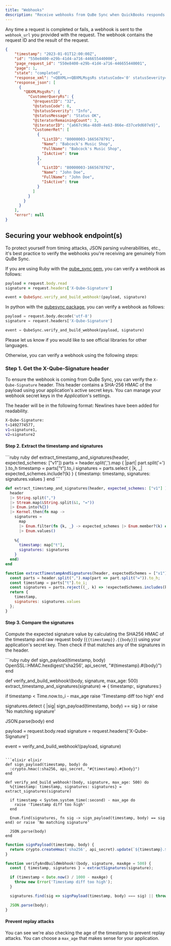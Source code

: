 ```yaml
---
title: "Webhooks"
description: "Receive webhooks from QuBe Sync when QuickBooks responds to your requests."
---
```



Any time a request is completed or fails, a webhook is sent to the `webhook_url` you provided with the request. The webhook contains the request ID and the result of the request.

```json
{
    "timestamp": "2023-01-01T12:00:00Z",
    "id": "550e8400-e29b-41d4-a716-446655440000",
    "page_request_id": "550e8400-e29b-41d4-a716-446655440001",
    "page": 1,
    "state": "completed",
    "response_xml": "<QBXML><QBXMLMsgsRs statusCode='0' statusSeverity='Info' statusMessage='Status OK'><CustomerQueryRs requestID='1' statusCode='0' statusSeverity='Info' statusMessage='Status OK'><CustomerRet><ListID>80000001-1234567890</ListID><Name>Sample Customer</Name></CustomerRet></CustomerQueryRs></QBXMLMsgsRs></QBXML>",
    "response_json": [
      {
        "QBXMLMsgsRs": {
          "CustomerQueryRs": {
            "@requestID": "32",
            "@statusCode": 0,
            "@statusSeverity": "Info",
            "@statusMessage": "Status OK",
            "@iteratorRemainingCount": 3,
            "@iteratorID": "{a667c96a-48d0-4e63-866e-d37ce9d607e9}",
            "CustomerRet": [
              {
                "ListID": "80000003-1665678791",
                "Name": "Babcock's Music Shop",
                "FullName": "Babcock's Music Shop",
                "IsActive": true
              },
              {
                "ListID": "80000003-1665678792",
                "Name": "John Doe",
                "FullName": "John Doe",
                "IsActive": true
              }
            ]
          }
        }
      }
    ],
    "error": null
}
```

## Securing your webhook endpoint(s)

To protect yourself from timing attacks, JSON parsing vulnerabilities, etc., it's best practice to verify the webhooks you're receiving are genuinely from QuBe Sync.

If you are using Ruby with the [qube_sync gem](https://github.com/qubeintegrations/qube_sync_rb/), you can verify a webhook as follows:

```ruby
payload = request.body.read
signature = request.headers['X-Qube-Signature']

event = QubeSync.verify_and_build_webhook!(payload, signature)
```

In python with the [qubesync package](https://github.com/qubeintegrations/qube_sync_py/), you can verify a webhook as follows:

```python
payload = request.body.decode('utf-8')
signature = request.headers['X-Qube-Signature']

event = QubeSync.verify_and_build_webhook(payload, signature)
```

Please let us know if you would like to see official libraries for other languages.

Otherwise, you can verify a webhook using the following steps:

### Step 1. Get the X-Qube-Signature header

To ensure the webhook is coming from QuBe Sync, you can verify the `X-Qube-Signature` header. This header contains a SHA-256 HMAC of the payload using your application's active secret keys. You can manage your webhook secret keys in the _Application_'s settings.

The header will be in the following format:
<Note>Newlines have been added for readability.</Note>
```bash
X-Qube-Signature: 
t=1492774577, 
v1=signature1, 
v2=signature2
```

#### Step 2. Extract the timestamp and signatures

<CodeGroup>
```ruby ruby
def extract_timestamp_and_signatures(header, expected_schemes: ["v1"])
  parts = header.split(',').map { |part| part.split('=') }.to_h
  timestamp = parts["t"].to_i
  signatures = parts.select { |k, _| expected_schemes.include?(k) }
  {
    timestamp: timestamp,
    signatures: signatures.values
  }
end
```

```elixir elixir
def extract_timestamp_and_signatures(header, expected_schemes: ["v1"] ) do
  header
  |> String.split(",")
  |> Stream.map(&String.split(&1, "="))
  |> Enum.into(%{})
  |> Kernel.then(fn map ->
    signatures = 
      map
      |> Enum.filter(fn {k, _} -> expected_schemes |> Enum.member?(k) end)
      |> Enum.values()
      
    %{
      timestamp: map["t"],
      signatures: signatures
    }
  end)
end
```

```javascript javascript
function extractTimestampAndSignatures(header, expectedSchemes = ["v1"]) {
  const parts = header.split(",").map(part => part.split("=")).to_h;
  const timestamp = parts["t"].to_i;
  const signatures = parts.reject((_, k) => !expectedSchemes.includes(k));
  return {
    timestamp,
    signatures: signatures.values
  };
}
```
</CodeGroup>

#### Step 3. Compare the signatures

Compute the expected signature value by calculating the SHA256 HMAC of the timestamp and raw request body (`{{timestamp}}.{{body}}`) using your application's secret key. Then check if that matches any of the signatures in the header.

<CodeGroup>
```ruby ruby
def sign_payload(timestamp, body)
  OpenSSL::HMAC.hexdigest('sha256', api_secret, "#{timestamp}.#{body}")
end

def verify_and_build_webhook!(body, signature, max_age: 500)
  extract_timestamp_and_signatures(signature) => { timestamp:, signatures:}

  if timestamp < Time.now.to_i - max_age
    raise 'Timestamp diff too high'
  end
  
  signatures.detect { |sig| sign_payload(timestamp, body) == sig } or raise 'No matching signature'

  JSON.parse(body)
end

payload = request.body.read
signature = request.headers['X-Qube-Signature']

event = verify_and_build_webhook!(payload, signature)
```

```elixir elixir
def sign_payload(timestamp, body) do
  :crypto.hmac(:sha256, api_secret, "#{timestamp}.#{body}")
end

def verify_and_build_webhook!(body, signature, max_age: 500) do
  %{timestamp: timestamp, signatures: signatures} = extract_signatures(signature)

  if timestamp < System.system_time(:second) - max_age do
    raise 'Timestamp diff too high'
  end

  Enum.find(signatures, fn sig -> sign_payload(timestamp, body) == sig end) or raise 'No matching signature'

  JSON.parse(body)
end
```

```javascript javascript
function signPayload(timestamp, body) {
  return crypto.createHmac('sha256', api_secret).update(`${timestamp}.${body}`).digest('hex');
}

function verifyAndBuildWebhook!(body, signature, maxAge = 500) {
  const { timestamp, signatures } = extractSignatures(signature);

  if (timestamp < Date.now() / 1000 - maxAge) {
    throw new Error('Timestamp diff too high');
  }

  signatures.find(sig => signPayload(timestamp, body) === sig) || throw new Error('No matching signature');

  JSON.parse(body);
}
```
</CodeGroup>

#### Prevent replay attacks

You can see we're also checking the age of the timestamp to prevent replay attacks. You can choose a `max_age` that makes sense for your application. 
  

